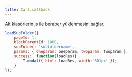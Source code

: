```yaml
---
title: Cart.callback
---
```

Alt klasörlerin js ile beraber yüklenmesini sağlar.


```javascript
loadSubFolder({
    pageId: 1,
    blockParentId: 1000,
    subFolder: 'subfoldername',
    params: { oneparam: oneparam, twoparam: twoparam },
    success:  function(loadRes){
        T.modal({ html: loadRes, width:'801px' });
    }
});
```
